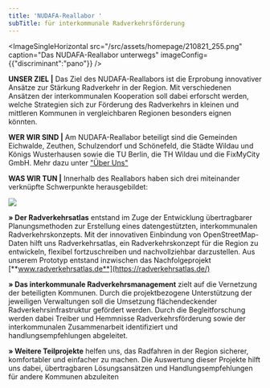 ```yaml
---
title: 'NUDAFA-Reallabor '
subTitle: für interkommunale Radverkehrsförderung
---
```

<ImageSingleHorizontal src="/src/assets/homepage/210821_255.png" caption="Das NUDAFA-Reallabor unterwegs" imageConfig={{"discriminant":"pano"}} />

**UNSER ZIEL |** Das Ziel des NUDAFA-Reallabors ist die Erprobung innovativer Ansätze zur Stärkung Radverkehr in der Region. Mit verschiedenen Ansätzen der interkommunalen Kooperation soll dabei erforscht werden, welche Strategien sich zur Förderung des Radverkehrs in kleinen und mittleren Kommunen in vergleichbaren Regionen besonders eignen könnten.&#x20;

**WER WIR SIND |** Am NUDAFA-Reallabor beteiligt sind die Gemeinden Eichwalde, Zeuthen, Schulzendorf und Schönefeld, die Städte Wildau und Königs Wusterhausen sowie die TU Berlin, die TH Wildau und die FixMyCity GmbH. Mehr dazu unter ["Über Uns"](https://next.nudafa.de/ueber-uns/)

**WAS WIR TUN |** Innerhalb des Reallabors haben sich drei miteinander verknüpfte Schwerpunkte herausgebildet:

![](/src/assets/homepage/image.png)

**» Der Radverkehrsatlas** entstand im Zuge der Entwicklung übertragbarer Planungsmethoden zur Erstellung eines datengestützten, interkommunalen Radverkehrskonzepts. Mit der innovativen Einbindung von OpenStreetMap-Daten hilft uns Radverkehrsatlas, ein Radverkehrskonzept für die Region zu entwickeln, flexibel fortzuschreiben und nachvollziehbar darzustellen. Aus unserem Prototyp entstand inzwischen das Nachfolgeprojekt [**www.radverkehrsatlas.de**](https://radverkehrsatlas.de/)

**» Das interkommunale Radverkehrsmanagement** zielt auf die Vernetzung der beteiligten Kommunen. Durch die projektbezogene Unterstützung der jeweiligen Verwaltungen soll  die Umsetzung flächendeckender Radverkehrsinfrastruktur gefördert werden. Durch die Begleitforschung werden dabei Treiber und Hemmnisse Radverkehrsförderung sowie der interkommunalen Zusammenarbeit identifiziert und handlungsempfehlungen abgeleitet.&#x20;

**» Weitere Teilprojekte** helfen uns, das Radfahren in der Region sicherer, komfortabler und einfacher zu machen. Die Auswertung dieser Projekte hilft uns dabei, übertragbaren Lösungsansätzen und Handlungsempfehlungen für andere Kommunen abzuleiten

####
